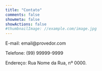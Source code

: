 ```yaml
---
title: "Contato"
comments: false
showmeta: false
showActions: false
#thumbnailImage: //example.com/image.jpg
---
```


E-mail: email@provedor.com

Telefone: (99) 99999-9999

Endereço: Rua Nome da Rua, nº 0000.
